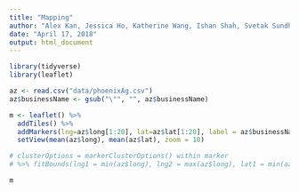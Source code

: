 ```yaml
---
title: "Mapping"
author: "Alex Kan, Jessica Ho, Katherine Wang, Ishan Shah, Svetak Sundhar"
date: "April 17, 2018"
output: html_document
---
```


```r
library(tidyverse)
library(leaflet)
```

```r
az <- read.csv("data/phoenixAg.csv")
az$businessName <- gsub("\"", "", az$businessName)
```

```r
m <- leaflet() %>%
  addTiles() %>%
  addMarkers(lng=az$long[1:20], lat=az$lat[1:20], label = az$businessName[1:20]) %>%
  setView(mean(az$long), mean(az$lat), zoom = 10)

# clusterOptions = markerClusterOptions() within marker 
# %>% fitBounds(lng1 = min(az$long), lng2 = max(az$long), lat1 = min(az$lat), lat2 = max(az$lat))

m
```

